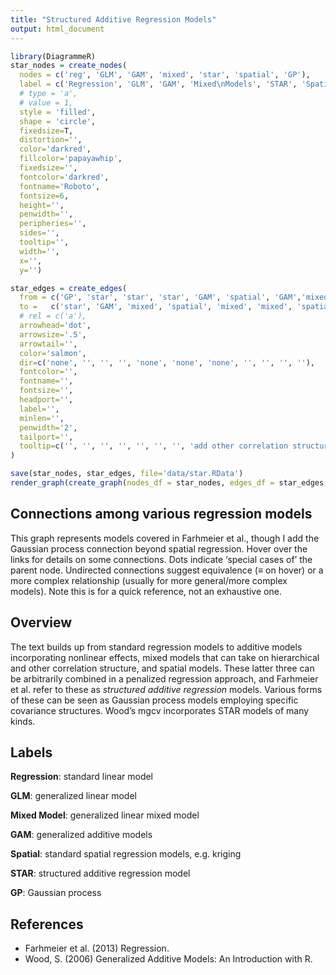 ```yaml
---
title: "Structured Additive Regression Models"
output: html_document
---
```



```r
library(DiagrammeR)
star_nodes = create_nodes(    
  nodes = c('reg', 'GLM', 'GAM', 'mixed', 'star', 'spatial', 'GP'),
  label = c('Regression', 'GLM', 'GAM', 'Mixed\nModels', 'STAR', 'Spatial', 'GP'),
  # type = 'a',
  # value = 1,
  style = 'filled',
  shape = 'circle',
  fixedsize=T,
  distortion='',
  color='darkred',
  fillcolor='papayawhip',
  fixedsize='',
  fontcolor='darkred',
  fontname='Roboto',
  fontsize=6,
  height='',
  penwidth='',
  peripheries='',
  sides='',
  tooltip='',
  width='',
  x='',
  y='')

star_edges = create_edges(
  from = c('GP', 'star', 'star', 'star', 'GAM', 'spatial', 'GAM','mixed', 'GAM', 'spatial', 'GLM'),
  to =   c('star', 'GAM', 'mixed', 'spatial', 'mixed', 'mixed', 'spatial','GLM', 'GLM', 'GLM', 'reg'),
  # rel = c('a'),
  arrowhead='dot',
  arrowsize='.5',
  arrowtail='',
  color='salmon',
  dir=c('none', '', '', '', 'none', 'none', 'none', '', '', '', ''),
  fontcolor='',
  fontname='',
  fontsize='',
  headport='',
  label='',
  minlen='',
  penwidth='2',
  tailport='',
  tooltip=c('', '', '', '', '', '', '', 'add other correlation structure', 'add nonlinear effects', 'add spatial correlation structure', 'GLM extends beyond normal distribution')
)

save(star_nodes, star_edges, file='data/star.RData')
render_graph(create_graph(nodes_df = star_nodes, edges_df = star_edges, graph_name='Structured Additive Regression Models'), height = 1000, width = 750)
```


## Connections among various regression models 

This graph represents models covered in Farhmeier et al., though I add the Gaussian process connection beyond spatial regression. Hover over the links for details on some connections.  Dots indicate 'special cases of' the parent node. Undirected connections suggest equivalence (&equiv; on hover) or a more complex relationship (usually for more general/more complex models).  Note this is for a quick reference, not an exhaustive one.

## Overview

The text builds up from standard regression models to additive models incorporating nonlinear effects, mixed models that can take on hierarchical and other correlation structure, and spatial models.  These latter three can be arbitrarily combined in a penalized regression approach, and Farhmeier et al. refer to these as *structured additive regression* models. Various forms of these can be seen as Gaussian process models employing specific covariance structures.  Wood's <span class="pack">mgcv</span> incorporates STAR models of many kinds.

## Labels

**Regression**: standard linear model

**GLM**: generalized linear model

**Mixed Model**: generalized linear mixed model

**GAM**: generalized additive models

**Spatial**: standard spatial regression models, e.g. kriging

**STAR**: structured additive regression model

**GP**: Gaussian process

## References

- Farhmeier et al. (2013) Regression.
- Wood, S. (2006) Generalized Additive Models: An Introduction with R.
